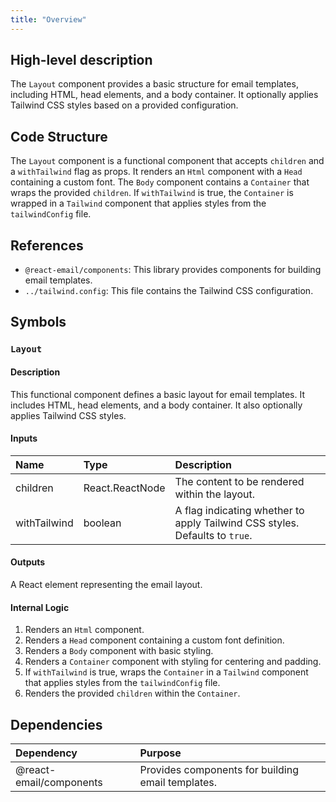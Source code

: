 ```yaml
---
title: "Overview"
---
```


## High-level description
The `Layout` component provides a basic structure for email templates, including HTML, head elements, and a body container. It optionally applies Tailwind CSS styles based on a provided configuration.

## Code Structure
The `Layout` component is a functional component that accepts `children` and a `withTailwind` flag as props. It renders an `Html` component with a `Head` containing a custom font. The `Body` component contains a `Container` that wraps the provided `children`. If `withTailwind` is true, the `Container` is wrapped in a `Tailwind` component that applies styles from the `tailwindConfig` file.

## References
- `@react-email/components`: This library provides components for building email templates.
- `../tailwind.config`: This file contains the Tailwind CSS configuration.

## Symbols

### `Layout`
#### Description
This functional component defines a basic layout for email templates. It includes HTML, head elements, and a body container. It also optionally applies Tailwind CSS styles.

#### Inputs
| Name | Type | Description |
|:-----|:-----|:------------|
| children | React.ReactNode | The content to be rendered within the layout. |
| withTailwind | boolean | A flag indicating whether to apply Tailwind CSS styles. Defaults to `true`. |

#### Outputs
A React element representing the email layout.

#### Internal Logic
1. Renders an `Html` component.
2. Renders a `Head` component containing a custom font definition.
3. Renders a `Body` component with basic styling.
4. Renders a `Container` component with styling for centering and padding.
5. If `withTailwind` is true, wraps the `Container` in a `Tailwind` component that applies styles from the `tailwindConfig` file.
6. Renders the provided `children` within the `Container`.

## Dependencies
| Dependency | Purpose |
|:-----------|:--------|
| @react-email/components | Provides components for building email templates. |
